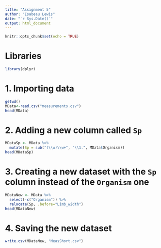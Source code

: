 ```yaml
---
title: "Assignment 5"
author: "Isabeau Lewis"
date: "`r Sys.Date()`"
output: html_document
---
```


```r
knitr::opts_chunk$set(echo = TRUE)
```

# Libraries
```r
library(dplyr)
```

# 1. Importing data
```r
getwd()
MData<-read.csv("measurements.csv")
head(MData)
```

# 2. Adding a new column called ``Sp`` 
```r
MDataSp <- MData %>%
  mutate(Sp = sub("(\\w)\\w+", "\\1.", MData$Organism))
head(MDataSp)
```

# 3. Creating a new dataset with the ``Sp`` column instead of the ``Organism`` one
```r
MDataNew <- MData %>%
  select(-c("Organism")) %>%
  relocate(Sp, .before="Limb_width")
head(MDataNew)
```

# 4. Saving the new dataset
```r
write.csv(MDataNew, "MeasShort.csv")
```









